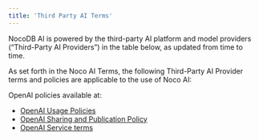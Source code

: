 ```yaml
---
title: 'Third Party AI Terms'
---
```


NocoDB AI is powered by the third-party AI platform and model providers (“Third-Party AI Providers”) in the table below, as updated from time to time.

As set forth in the Noco AI Terms, the following Third-Party AI Provider terms and policies are applicable to the use of Noco AI:

OpenAI policies available at:
- [OpenAI Usage Policies](https://openai.com/policies/usage-policies)
- [OpenAI Sharing and Publication Policy](https://openai.com/policies/sharing-publication-policy)
- [OpenAI Service terms](https://openai.com/policies/service-terms)

